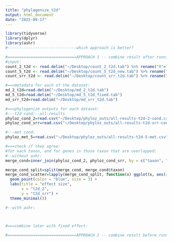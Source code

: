 ```yaml
---
title: "phylogenize_t2d"
output: html_document
date: "2025-09-17"
---
```


```r
library(tidyverse)
library(dplyr)
library(ashr)
#------------------------------which approach is better?

#==============================APPROACH 1 -- combine result after running phylogenize:
#input:
count_2_t2d <- read.delim("~/Desktop/count_2_t2d.tab") %>% rename("X"="species_id")
count_5_t2d <- read.delim("~/Desktop/count_5_t2d_new.tab") %>% rename("X"="species_id")
count_srr_t2d <- read.delim("~/Desktop/count_srr_t2d.tab") %>% rename("X"="species_id")

#===metadata for each of the dataset:
md_2_t2d=read.delim("~/Desktop/md_2_t2d.tab")
md_5_t2d=read.delim("~/Desktop/md_5_t2d_fixed.tab")
md_srr_t2d=read.delim("~/Desktop/md_srr_t2d.tab")

#===phylogenize outputs for each dataset:
#---t2d cond:--all-results
phyloz_cond_2=read.csv("~/Desktop/phyloz_outs/all-results-t2d-2-cond.csv") %>% select(-X)
phyloz_cond_srr=read.csv("~/Desktop/phyloz_outs/all-results-t2d-srr-cond.csv") %>% select(-X)

#---met cond:
phyloz_met_5=read.csv("~/Desktop/phyloz_outs/all-results-t2d-5-met.csv")

#===check if they agree:
#for each taxon, and for genes in those taxon that are overlapped:
#--without ashr:
merge_cond=inner_join(phyloz_cond_2, phyloz_cond_srr, by = c("taxon", "gene")) #!!!11k-12k genes are dropped!!!

merge_cond_split=split(merge_cond, merge_cond$taxon)
merge_cond_scatter=lapply(merge_cond_split, function(x) ggplot(x, aes(x = effect.size.x, y = effect.size.y)) +
  geom_point(color = "blue", size = 3) +
  labs(title = "effect size",
       x = "t2d_2",
       y = "t2d_srr") +
  theme_minimal())

#--with ashr:

  

#===combine later with fixed effect:

#==============================APPROACH 2 -- combine result before running phylogenize:
```

